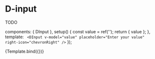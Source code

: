 
<Meta title="Components/Input" />

# D-input

TODO

  components: {
    DInput
  },
  setup() {
    const value = ref('');
    return { value };
  },
  template: `
    <DInput v-model="value" placeholder="Enter your value" right-icon="chevronRight" />`
});

<Canvas>
  <Story name="Default">{Template.bind({})}</Story>
</Canvas>
